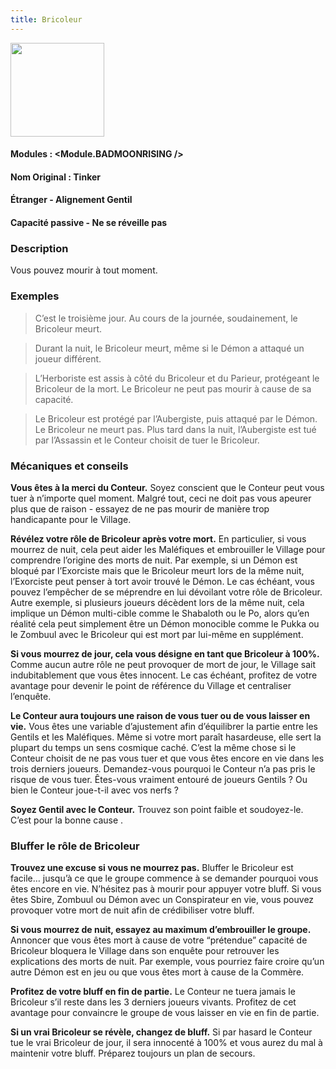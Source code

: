 ```yaml
---
title: Bricoleur
---
```



<img src='/img/blood-on-the-clocktower/roles/bricoleur.png' height='150' />

#### Modules : <Module.BADMOONRISING />
#### Nom Original : Tinker
#### Étranger - Alignement Gentil
#### Capacité passive - Ne se réveille pas

### Description

Vous pouvez mourir à tout moment.
 
### Exemples

> C’est le troisième jour. Au cours de la journée, soudainement, le Bricoleur meurt.

> Durant la nuit, le Bricoleur meurt, même si le Démon a attaqué un joueur différent.

> L’Herboriste est assis à côté du Bricoleur et du Parieur, protégeant le Bricoleur de la mort. Le Bricoleur ne peut pas mourir à cause de sa capacité.

> Le Bricoleur est protégé par l’Aubergiste, puis attaqué par le Démon. Le Bricoleur ne meurt pas. Plus tard dans la nuit, l’Aubergiste est tué par l’Assassin et le Conteur choisit de tuer le Bricoleur.

### Mécaniques et conseils

**Vous êtes à la merci du Conteur.** Soyez conscient que le Conteur peut vous tuer à n’importe quel moment. Malgré tout, ceci ne doit pas vous apeurer plus que de raison - essayez de ne pas mourir de manière trop handicapante pour le Village.

**Révélez votre rôle de Bricoleur après votre mort.** En particulier, si vous mourrez de nuit, cela peut aider les Maléfiques et embrouiller le Village pour comprendre l’origine des morts de nuit. Par exemple, si un Démon est bloqué par l’Exorciste mais que le Bricoleur meurt lors de la même nuit, l’Exorciste peut penser à tort avoir trouvé le Démon. Le cas échéant, vous pouvez l’empêcher de se méprendre en lui dévoilant votre rôle de Bricoleur. Autre exemple, si plusieurs joueurs décèdent lors de la même nuit, cela implique un Démon multi-cible comme le Shabaloth ou le Po, alors qu’en réalité cela peut simplement être un Démon monocible comme le Pukka ou le Zombuul avec le Bricoleur qui est mort par lui-même en supplément.

**Si vous mourrez de jour, cela vous désigne en tant que Bricoleur à 100%.** Comme aucun autre rôle ne peut provoquer de mort de jour, le Village sait indubitablement que vous êtes innocent. Le cas échéant, profitez de votre avantage pour devenir le point de référence du Village et centraliser l’enquête.

**Le Conteur aura toujours une raison de vous tuer ou de vous laisser en vie.** Vous êtes une variable d’ajustement afin d’équilibrer la partie entre les Gentils et les Maléfiques. Même si votre mort paraît hasardeuse, elle sert la plupart du temps un sens cosmique caché. C’est la même chose si le Conteur choisit de ne pas vous tuer et que vous êtes encore en vie dans les trois derniers joueurs. Demandez-vous pourquoi le Conteur n’a pas pris le risque de vous tuer. Êtes-vous vraiment entouré de joueurs Gentils ? Ou bien le Conteur joue-t-il avec vos nerfs ?

**Soyez Gentil avec le Conteur.** Trouvez son point faible et soudoyez-le. C’est pour la bonne cause .

### Bluffer le rôle de Bricoleur

**Trouvez une excuse si vous ne mourrez pas.** Bluffer le Bricoleur est facile… jusqu’à ce que le groupe commence à se demander pourquoi vous êtes encore en vie. N’hésitez pas à mourir pour appuyer votre bluff. Si vous êtes Sbire, Zombuul ou Démon avec un Conspirateur en vie, vous pouvez provoquer votre mort de nuit afin de crédibiliser votre bluff.

**Si vous mourrez de nuit, essayez au maximum d’embrouiller le groupe.** Annoncer que vous êtes mort à cause de votre “prétendue” capacité de Bricoleur bloquera le Village dans son enquête pour retrouver les explications des morts de nuit. Par exemple, vous pourriez faire croire qu’un autre Démon est en jeu ou que vous êtes mort à cause de la Commère.

**Profitez de votre bluff en fin de partie.** Le Conteur ne tuera jamais le Bricoleur s’il reste dans les 3 derniers joueurs vivants. Profitez de cet avantage pour convaincre le groupe de vous laisser en vie en fin de partie.

**Si un vrai Bricoleur se révèle, changez de bluff.** Si par hasard le Conteur tue le vrai Bricoleur de jour, il sera innocenté à 100% et vous aurez du mal à maintenir votre bluff. Préparez toujours un plan de secours.
